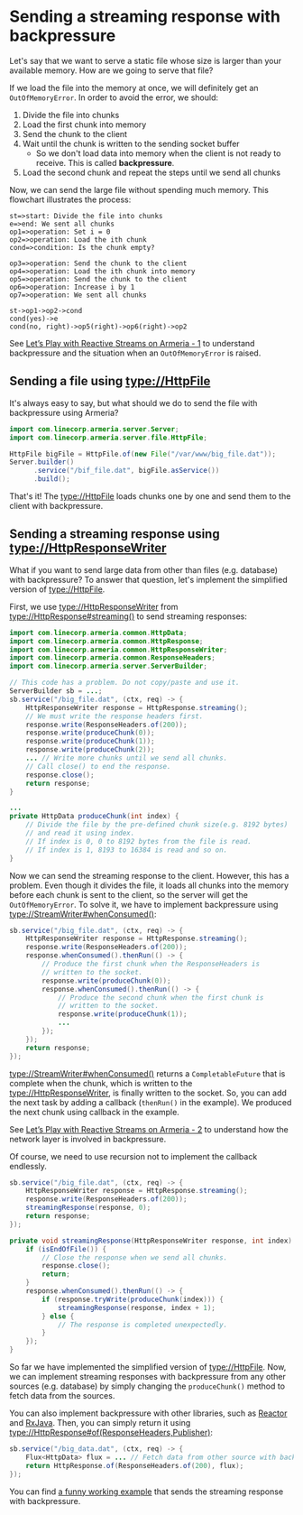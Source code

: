 # Sending a streaming response with backpressure

Let's say that we want to serve a static file whose size is larger than your available memory.
How are we going to serve that file?

If we load the file into the memory at once, we will definitely get an `OutOfMemoryError`.
In order to avoid the error, we should:
1. Divide the file into chunks
2. Load the first chunk into memory
3. Send the chunk to the client
4. Wait until the chunk is written to the sending socket buffer
   - So we don't load data into memory when the client is not ready to receive. This is called __backpressure__.
5. Load the second chunk and repeat the steps until we send all chunks

Now, we can send the large file without spending much memory.
This flowchart illustrates the process:
```flowchart
st=>start: Divide the file into chunks
e=>end: We sent all chunks
op1=>operation: Set i = 0
op2=>operation: Load the ith chunk
cond=>condition: Is the chunk empty?

op3=>operation: Send the chunk to the client
op4=>operation: Load the ith chunk into memory
op5=>operation: Send the chunk to the client
op6=>operation: Increase i by 1
op7=>operation: We sent all chunks

st->op1->op2->cond
cond(yes)->e
cond(no, right)->op5(right)->op6(right)->op2
```

<Tip>

See [Let’s Play with Reactive Streams on Armeria - 1](https://engineering.linecorp.com/en/blog/reactive-streams-armeria-1/)
to understand backpressure and the situation when an `OutOfMemoryError` is raised.

</Tip>

## Sending a file using <type://HttpFile>

It's always easy to say, but what should we do to send the file with backpressure using Armeria?
```java
import com.linecorp.armeria.server.Server;
import com.linecorp.armeria.server.file.HttpFile;

HttpFile bigFile = HttpFile.of(new File("/var/www/big_file.dat"));
Server.builder()
      .service("/bif_file.dat", bigFile.asService())
      .build();
```
That's it! The <type://HttpFile> loads chunks one by one and send them to the client with backpressure.

## Sending a streaming response using <type://HttpResponseWriter>

What if you want to send large data from other than files (e.g. database) with backpressure?
To answer that question, let's implement the simplified version of <type://HttpFile>.

First, we use <type://HttpResponseWriter> from <type://HttpResponse#streaming()> to send streaming responses:
```java
import com.linecorp.armeria.common.HttpData;
import com.linecorp.armeria.common.HttpResponse;
import com.linecorp.armeria.common.HttpResponseWriter;
import com.linecorp.armeria.common.ResponseHeaders;
import com.linecorp.armeria.server.ServerBuilder;

// This code has a problem. Do not copy/paste and use it.
ServerBuilder sb = ...;
sb.service("/big_file.dat", (ctx, req) -> {
    HttpResponseWriter response = HttpResponse.streaming();
    // We must write the response headers first.
    response.write(ResponseHeaders.of(200));
    response.write(produceChunk(0));
    response.write(produceChunk(1));
    response.write(produceChunk(2));
    ... // Write more chunks until we send all chunks.
    // Call close() to end the response.
    response.close();
    return response;
}

...
private HttpData produceChunk(int index) {
    // Divide the file by the pre-defined chunk size(e.g. 8192 bytes)
    // and read it using index.
    // If index is 0, 0 to 8192 bytes from the file is read.
    // If index is 1, 8193 to 16384 is read and so on.
}
```
Now we can send the streaming response to the client. However, this has a problem. Even though it divides
the file, it loads all chunks into the memory before each chunk is sent to the client,
so the server will get the `OutOfMemoryError`. To solve it, we have to implement backpressure using
<type://StreamWriter#whenConsumed()>:
```java
sb.service("/big_file.dat", (ctx, req) -> {
    HttpResponseWriter response = HttpResponse.streaming();
    response.write(ResponseHeaders.of(200));
    response.whenConsumed().thenRun(() -> {
        // Produce the first chunk when the ResponseHeaders is
        // written to the socket.
        response.write(produceChunk(0));
        response.whenConsumed().thenRun(() -> {
            // Produce the second chunk when the first chunk is
            // written to the socket.
            response.write(produceChunk(1));
            ...
        });
    });
    return response;
});
```

<type://StreamWriter#whenConsumed()> returns a `CompletableFuture` that is complete when the chunk,
which is written to the <type://HttpResponseWriter>, is finally written to the socket. So, you can add
the next task by adding a callback (`thenRun()` in the example). We produced the next chunk using callback
in the example.

<Tip>

See [Let’s Play with Reactive Streams on Armeria - 2](https://engineering.linecorp.com/en/blog/reactive-streams-armeria-2/)
to understand how the network layer is involved in backpressure.

</Tip>

Of course, we need to use recursion not to implement the callback endlessly.
```java
sb.service("/big_file.dat", (ctx, req) -> {
    HttpResponseWriter response = HttpResponse.streaming();
    response.write(ResponseHeaders.of(200));
    streamingResponse(response, 0);
    return response;
});

private void streamingResponse(HttpResponseWriter response, int index) {
    if (isEndOfFile()) {
        // Close the response when we send all chunks.
        response.close();
        return;
    }
    response.whenConsumed().thenRun(() -> {
        if (response.tryWrite(produceChunk(index))) {
            streamingResponse(response, index + 1);
        } else {
            // The response is completed unexpectedly.
        }
    });
}
```
So far we have implemented the simplified version of <type://HttpFile>. Now, we can implement streaming
responses with backpressure from any other sources (e.g. database) by simply changing the `produceChunk()`
method to fetch data from the sources.

You can also implement backpressure with other libraries, such as [Reactor](https://projectreactor.io) and
[RxJava](https://github.com/ReactiveX/RxJava). Then, you can simply return it using
<type://HttpResponse#of(ResponseHeaders,Publisher)>:
```java
sb.service("/big_data.dat", (ctx, req) -> {
    Flux<HttpData> flux = ... // Fetch data from other source with backpressure.
    return HttpResponse.of(ResponseHeaders.of(200), flux);
});
```

<Tip>

You can find [a funny working example](https://github.com/line/armeria-examples/blob/master/proxy-server/src/main/java/example/armeria/proxy/AnimationService.java)
that sends the streaming response with backpressure.

</Tip>
